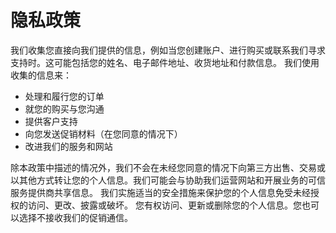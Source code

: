 
# 隐私政策

<PolicySection title="我们收集的信息">
我们收集您直接向我们提供的信息，例如当您创建账户、进行购买或联系我们寻求支持时。这可能包括您的姓名、电子邮件地址、收货地址和付款信息。
</PolicySection>

<PolicySection title="我们如何使用您的信息">
我们使用收集的信息来：

- 处理和履行您的订单
- 就您的购买与您沟通
- 提供客户支持
- 向您发送促销材料（在您同意的情况下）
- 改进我们的服务和网站
</PolicySection>

<PolicySection title="信息共享">
除本政策中描述的情况外，我们不会在未经您同意的情况下向第三方出售、交易或以其他方式转让您的个人信息。我们可能会与协助我们运营网站和开展业务的可信服务提供商共享信息。
</PolicySection>

<PolicySection title="数据安全">
我们实施适当的安全措施来保护您的个人信息免受未经授权的访问、更改、披露或破坏。
</PolicySection>

<PolicySection title="您的权利">
您有权访问、更新或删除您的个人信息。您也可以选择不接收我们的促销通信。
</PolicySection>

<ContactInfo /> 